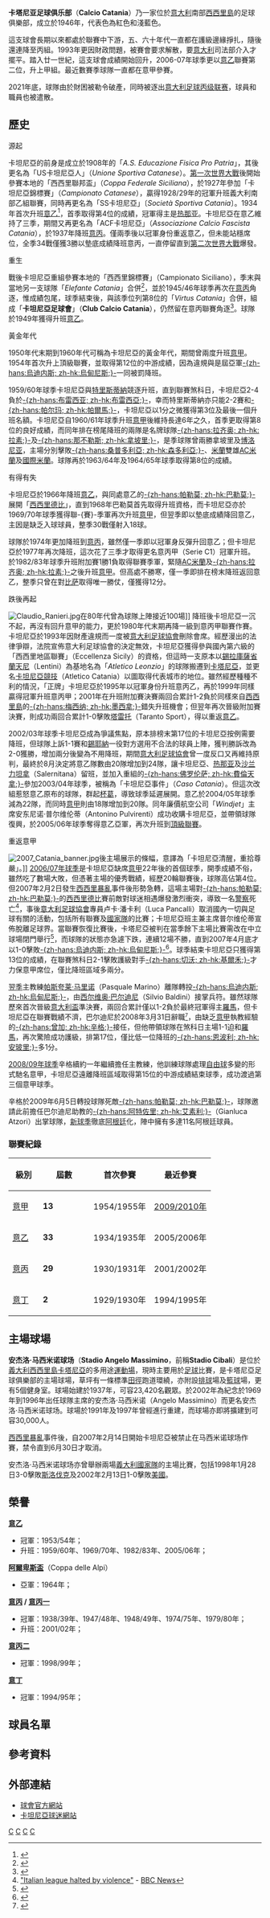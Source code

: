 {{noteta
|G1=意甲
|T=zh-hans:卡塔尼亚足球俱乐部;zh-hk:卡坦尼亞足球會;zh-tw:卡塔尼亞足球俱樂部;
|1=zh-hans:卡塔尼亚足球俱乐部;zh-hk:卡坦尼亞足球會;zh-tw:卡塔尼亞足球俱樂部;
|2=zh-hans:卡塔尼亚;zh-hk:卡坦尼亞;zh-tw:卡塔尼亞;
|3=zh-hans:安杰洛·马西米诺球场;zh-hk:安捷奴·馬斯明路球場;zh-tw:安傑洛·馬西米諾球場;
|4=zh-hans:安杰洛·马西米诺;zh-hk:安捷奴·馬斯明路;zh-tw:安傑洛·馬西米諾;
}}
{{Football club infobox
|  clubname = 卡坦尼亞<br />''Calcio Catania''
|  image    = [[File:Catania_Calcio.svg|180px]]
|  fullname = Calcio Catania SpA
|  nickname = 紅淺藍（''Rossazzurri''）、<br />大象（''Gli Elefanti''）、''Etnei''
|  founded  = 1946年
|  ground   = [[安杰洛·马西米诺球场|安捷奴·馬斯明路球場]]
|  city     = [[意大利|意大利]]，[[西西里島|西西里島]]，[[卡塔尼亞|卡塔尼亞]]
|  capacity = 20,266<ref name= ONMS >{{cite web |url=http://www.osservatoriosport.interno.it/allegati/impianti/impianti_superiori_7500.pdf |title=Impianti superiori a 7500 posti, dati del Comitato Nazionale di Informazione sulle Manifestazioni Sportive |access-date=7 September 2009 |publisher=osservatoriosport.interno.it |archive-url=https://web.archive.org/web/20110721225554/http://www.osservatoriosport.interno.it/allegati/impianti/impianti_superiori_7500.pdf |archive-date=2011-07-21 |dead-url=yes }}</ref>
|  chairman = 
|  manager  = Pino Rigoli
|  league   = 不適用
|  season   = 2021–22
|  position = 意丙C組，被取消資格
| website = http://www.calciocatania.it
<!-- Divisa casalinga -->
|pattern_la1 = _catania1415h
|pattern_b1 = _catania1415h
|pattern_ra1 = _catania1415h
|leftarm1 = 00bfff
|body1 = 00bfff
|rightarm1 = 00bfff
|pattern_sh1 = _catania1415h
|pattern_so1 = _catania1415h
|shorts1 = 00bfff
|socks1 = 0180FE
<!-- Divisa da trasferta -->
|pattern_la2 = _catania1415a
|pattern_b2 = _catania1415a
|pattern_ra2 = _catania1415a
|leftarm2 = FFFFFF
|body2 = FFFFFF
|rightarm2 = FFFFFF
|pattern_sh2 = _catania1415a
|shorts2 = FFFFFF
|pattern_so2 = _catania1415a
|socks2=FBEE04|
<!-- Terza divisa -->
|pattern_b3 = _catania1415t
|body3 = ff0000
|pattern_la3 = _catania1415t
|leftarm3 = ff0000
|pattern_ra3 = _catania1415t
|rightarm3 = ff0000
|pattern_sh3 = _catania1415t
|shorts3 = ff0000
|pattern_so3 = _catania1415t
|socks3 = 00006E
}}

'''卡塔尼亚足球俱乐部'''（'''Calcio Catania'''）乃一家位於[[意大利|意大利]]南部[[西西里島|西西里島]]的足球俱樂部，成立於1946年，代表色為紅色和淺藍色。 

這支球會長期以來都處於聯賽中下游，五、六十年代一直都在護級邊緣掙扎，隨後還連降至丙組。1993年更因財政問題，被賽會要求解散，要[[意大利|意大利]]司法部介入才擺平。踏入廿一世紀，這支球會成績開始回升，2006-07年球季更以[[意乙|意乙]]聯賽第二位，升上甲組。最近數賽季球隊一直都在意甲參賽。

2021年底，球隊由於財困被勒令破產，同時被逐出[[意大利足球丙级联赛|意大利足球丙级联赛]]，球員和職員也被遣散。

== 歷史 ==
;源起
卡坦尼亞的前身是成立於1908年的「''A.S. Educazione Fisica Pro Patria''」，其後更名為「US卡坦尼亞人」（''Unione Sportiva Catanese''）。[[第一次世界大戰|第一次世界大戰]]後開始參賽本地的「西西里聯邦盃」（''Coppa Federale Siciliana''），於1927年參加「卡坦尼亞錦標賽」（''Campionato Catanese''），贏得1928/29年的冠軍升班義大利南部乙組聯賽，同時再更名為「SS卡坦尼亞」〔''Società Sportiva Catania''〕。1934年首次升班[[意乙|意乙]]<ref>{{cite web|url=http://www.clubcalciocatania.it/1934-35.htm|title=ClubCalcioCatania.it|accessdate=2007-06-20|deadurl=yes|archiveurl=https://web.archive.org/web/20070927210502/http://www.clubcalciocatania.it/1934-35.htm|archivedate=2007-09-27}}</ref>，首季取得第4位的成績，冠軍得主是[[热那亚板球与足球俱乐部|热那亚]]。卡坦尼亞在意乙維持了三季，期間又再更名為「ACF卡坦尼亞」（''Associazione Calcio Fascista Catania''），於1937年降班[[意丙|意丙]]。僅兩季後以冠軍身份重返意乙，但未能站穩席位，全季34戰僅獲3勝以墊底成績降班意丙，一直停留直到[[第二次世界大戰|第二次世界大戰]]爆發。

;重生
戰後卡坦尼亞重組參賽本地的「西西里錦標賽」（Campionato Siciliano），季末與當地另一支球隊「''Elefante Catania''」合併<ref>{{cite web|url=http://www.clubcalciocatania.it/1944-45.htm|title=ClubCalcioCatania.it|accessdate=2007-06-20|deadurl=yes|archiveurl=https://web.archive.org/web/20070927210554/http://www.clubcalciocatania.it/1944-45.htm|archivedate=2007-09-27}}</ref>，並於1945/46年球季再次在[[意丙|意丙]]角逐，惟成績包尾，球季結束後，與該季位列第8位的「''Virtus Catania''」合併，組成「'''卡坦尼亞足球會'''」（'''Club Calcio Catania'''），仍然留在意丙聯賽角逐<ref>{{cite web|url=http://www.clubcalciocatania.it/1945-46.htm|title=ClubCalcioCatania.it|accessdate=2007-06-20|deadurl=yes|archiveurl=https://web.archive.org/web/20070927210530/http://www.clubcalciocatania.it/1945-46.htm|archivedate=2007-09-27}}</ref>。球隊於1949年獲得升班[[意乙|意乙]]。

;黃金年代
1950年代末期到1960年代可稱為卡坦尼亞的黃金年代，期間曾兩度升班[[意甲|意甲]]。1954年首次升上頂級聯賽，並取得第12位的中游成績，因為違規與是屆亞軍[[乌迪内斯足球俱乐部|-{zh-hans:烏迪内斯; zh-hk:烏甸尼斯;}-]]一同被罰降班。

1959/60年球季卡坦尼亞與[[特里斯蒂納足球俱樂部|特里斯蒂納]]競逐升班，直到聯賽煞科日，卡坦尼亞2-4負於[[布雷西亚足球俱乐部|-{zh-hans:布雷西亚; zh-hk:布雷西亞;}-]]，幸而特里斯蒂納亦只能2-2賽和[[帕尔玛足球俱乐部|-{zh-hans:帕尔玛; zh-hk:帕爾馬;}-]]，卡坦尼亞以1分之微獲得第3位及最後一個升班名額。卡坦尼亞自1960/61年球季升班[[意甲|意甲]]後維持長達6年之久，首季更取得第8位的良好成績，而同年排在榜尾降班的兩隊是名牌球隊[[拉素體育會|-{zh-hans:拉齐奥; zh-hk:拉素;}-]]及[[拿坡里足球會|-{zh-hans:那不勒斯; zh-hk:拿坡里;}-]]，是季球隊曾兩勝拿坡里及[[博洛尼亚足球俱乐部|博洛尼亚]]，主場分別擊敗[[桑普多利亚足球俱乐部|-{zh-hans:桑普多利亞; zh-hk:森多利亞;}-]]、[[米蘭|米蘭]]雙雄[[米兰足球俱乐部|AC米蘭]]及[[国际米兰足球俱乐部|國際米蘭]]。球隊再於1963/64年及1964/65年球季取得第8位的成績。

;有得有失
卡坦尼亞於1966年降班[[意乙|意乙]]，與同處意乙的[[巴勒莫足球俱樂部|-{zh-hans:帕勒莫; zh-hk:巴勒莫;}-]]展開「[[西西里德比|西西里德比]]」，直到1968年巴勒莫首先取得升班資格，而卡坦尼亞亦於1969/70年球季獲得聯-{賽}-季軍再次升班[[意甲|意甲]]，但翌季即以墊底成績降回意乙，主因是缺乏入球球員，整季30戰僅射入18球。

球隊於1974年更加降班到[[意丙|意丙]]，雖然僅一季即以冠軍身反彈升回意乙；但卡坦尼亞於1977年再次降班，這次花了三季才取得更名意丙甲（Serie C1）冠軍升班。於1982/83年球季升班附加賽1勝1負取得聯賽季軍，緊隨[[米兰足球俱乐部|AC米蘭]]及[[拉素體育會|-{zh-hans:拉齐奥; zh-hk:拉素;}-]]之後升班[[意甲|意甲]]。但高處不勝寒，僅一季即排在榜末降班返回意乙，整季只曾在對[[比萨足球俱乐部|比萨]]取得唯一勝仗，僅獲得12分。

;跌後再起
[[File:Claudio_Ranieri.jpg|thumb]]在80年代曾為球隊上陣接近100場]]
降班後卡坦尼亞一沉不起，再沒有回升意甲的能力，更於1980年代末期再降一級到意丙甲聯賽作賽。卡坦尼亞於1993年因財產違規而一度被[[意大利足球協會|意大利足球協會]]刪除會席。經歷漫出的法律爭辯，法院宣佈意大利足球協會的決定無效，卡坦尼亞獲得參與國內第六級的「西西里地區聯賽」（Eccellenza Sicily）的資格，但這時一支原本以[[錫拉庫薩省|錫拉庫薩省]][[蘭天尼|蘭天尼]]（Lentini）為基地名為「''Atletico Leonzio''」的球隊搬遷到[[卡塔尼亞|卡塔尼亞]]，並更名[[A.S.D._Atletico_Catania_F.C.|卡坦尼亞競技]]（Atletico Catania）以圖取得代表城市的地位。雖然經歷種種不利的情況，「正牌」卡坦尼亞於1995年以冠軍身份升班意丙乙，再於1999年同樣贏得冠軍升班意丙甲；2001年在升班附加賽決賽兩回合累計1-2負於同樣來自[[西西里島|西西里島]]的[[梅西纳足球俱乐部|-{zh-hans:梅西纳; zh-hk:墨西拿;}-]]錯失升班機會；但翌年再次晉級附加賽決賽，則成功兩回合累計1-0擊敗[[Taranto_Sport|塔雷托]]（Taranto Sport），得以重返[[意乙|意乙]]。

2002/03年球季卡坦尼亞成為爭議焦點，原本排榜末第17位的卡坦尼亞按例需要降班，但球隊上訴1-1賽和[[錫耶納足球俱樂部|錫耶納]]一役對方選用不合法的球員上陣，獲判勝訴改為2-0獲勝，增加兩分後變為不用降班，期間[[意大利足球協會|意大利足球協會]]曾一度反口又再維持原判，最終於8月決定將意乙隊數由20隊增加到24隊，讓卡坦尼亞、[[热那亚板球与足球俱乐部|热那亚]]及[[Salernitana_Calcio_1919|沙兰力坦拿]]（Salernitana）留班，並加入重組的[[佛罗伦萨足球俱乐部|-{zh-hans:佛罗伦萨; zh-hk:費倫天拿;}-]]參加2003/04年球季，被稱為「卡坦尼亞事件」（''Caso Catania''）。但這次改組惹怒意乙原布的球隊，群起[[杯葛|杯葛]]，導致球季延遲展開。意乙於2004/05年球季減為22隊，而同時[[意甲|意甲]]則由18隊增加到20隊。同年廉價航空公司「''Windjet''」主席安东尼诺·普尔维伦蒂（Antonino Pulvirenti）成功收購卡坦尼亞，並帶領球隊復興，於2005/06年球季奪得意乙亞軍，再次升班到[[意甲|頂級聯賽]]。

;重返意甲
[[File:2007_Catania_banner.jpg|right]]後主場展示的條幅，意譯為「卡坦尼亞清醒，重拾尊嚴」。]]
[[2006年至2007年意大利足球甲级联赛|2006/07年球季]]是卡坦尼亞缺席[[意甲|意甲]]22年後的首個球季，開季成績不俗，雖然吃了數場大敗，但憑著主場的優秀戰績，經歷20輪聯賽後，球隊高佔第4位。但2007年2月2日發生[[西西里德比#2007年西西里暴亂|西西里暴亂]]事件後形勢急轉，這場主場對[[巴勒莫足球俱樂部|-{zh-hans:帕勒莫; zh-hk:巴勒莫;}-]]的[[西西里德比|西西里德比]]賽前敵對球迷相遇爆發激烈衝突，導致一名[[警察|警察]]死亡<ref>[http://news.bbc.co.uk/sport1/hi/football/6326513.stm "Italian league halted by violence"] {{Wayback|url=http://news.bbc.co.uk/sport1/hi/football/6326513.stm |date=20170829125848 }} - [[BBC_News|BBC News]]</ref>，事後[[意大利足球協會|意大利足球協會]]專員卢卡·潘卡利（Luca Pancalli）取消國內一切與足球有關的活動，包括所有聯賽及[[意大利國家足球隊|國家隊]]的比賽；卡坦尼亞班主兼主席普尔维伦蒂宣佈脫離足球界。當聯賽恢復比賽後，卡塔尼亞被判在當季餘下主場比賽需改在中立球場閉門舉行<ref>{{Cite web |url=http://news.bbc.co.uk/sport2/hi/football/europe/6361463.stm |title=卡塔尼亞上訴失敗 |accessdate=2009-08-31 |archive-date=2008-09-24 |archive-url=https://web.archive.org/web/20080924180643/http://news.bbc.co.uk/sport1/hi/football/europe/6361463.stm |dead-url=no }}</ref>，而球隊的狀態亦急遽下跌，連續12場不勝，直到2007年4月底才以1-0擊敗[[乌迪内斯足球俱乐部|-{zh-hans:烏迪内斯; zh-hk:烏甸尼斯;}-]]<ref>{{cite web|url=http://www.channel4.com/sport/football_italia/sa0607/udi-cat.html|title=Channel4.com|accessdate=2007-06-20|archive-date=2007-06-01|archive-url=https://web.archive.org/web/20070601005655/http://www.channel4.com/sport/football_italia/sa0607/udi-cat.html|dead-url=no}}</ref>。球季結束卡坦尼亞只獲得第13位的成績，在聯賽煞科日2-1擊敗護級對手[[切沃足球俱乐部|-{zh-hans:切沃; zh-hk:基爾禾;}-]]才力保意甲席位，僅比降班區域多兩分。

[[2007年至2008年意大利足球甲级联赛|翌季]]主教練[[帕斯夸莱·马里诺|帕斯夸莱·马里诺]]（Pasquale Marino）離隊轉投[[乌迪内斯足球俱乐部|-{zh-hans:烏迪内斯; zh-hk:烏甸尼斯;}-]]，由[[西尔维奥·巴尔迪尼|西尔维奥·巴尔迪尼]]（Silvio Baldini）接掌兵符。雖然球隊歷來首次晉級[[意大利盃|意大利盃]]準決賽，兩回合累計僅以1-2負於最終冠軍得主[[羅馬足球俱樂部|羅馬]]，但卡坦尼亞在聯賽戰績不濟，巴尔迪尼於2008年3月31日辭職<small><ref>{{cite news |language=it |url=http://www.gazzetta.it/Calcio/SerieA/Squadre/Catania/Primo_Piano/2008/03_Marzo/31/baldini_3103.shtml |title=Catania, Baldini se ne va Zenga sempre più vicino |publisher=gazzetta.it |date=2008-03-31 |accessdate=2009-08-31 |archive-date=2008-04-03 |archive-url=https://web.archive.org/web/20080403072824/http://www.gazzetta.it/Calcio/SerieA/Squadre/Catania/Primo_Piano/2008/03_Marzo/31/baldini_3103.shtml |dead-url=no }}</ref></small>，由缺乏[[意甲|意甲]]執教經驗的[[沃尔特·曾加|-{zh-hans:曾加; zh-hk:辛格;}-]]接任，但他帶領球隊在煞科日主場1-1迫和[[羅馬足球俱樂部|羅馬]]，再次驚險成功護級，排第17位，僅比低一位降班的[[恩波利足球俱乐部|-{zh-hans:恩波利; zh-hk:安玻里;}-]]多1分。

[[2008年至2009年意大利足球甲级联赛|2008/09年球季]]辛格續約一年繼續擔任主教練，他訓練球隊處理[[自由球|自由球]]多變的形式馳名意甲，卡坦尼亞遠離降班區域取得第15位的中游成績結束球季，成功渡過第三個意甲球季。

辛格於2009年6月5日轉投球隊死敵[[巴勒莫足球俱樂部|-{zh-hans:帕勒莫; zh-hk:巴勒莫;}-]]，球隊邀請此前擔任巴尔迪尼助教的[[吉安卢卡·阿特佐里|-{zh-hans:阿特佐里; zh-hk:艾素利;}-]]（Gianluca Atzori）出掌球隊，[[2009年至2010年意大利足球甲级联赛|新球季]]徹底[[阿根廷|阿根廷]]化，陣中擁有多達11名阿根廷球員。

=== 聯賽紀錄 ===
{| class="wikitable sortable" 
! width="15%"| 級別
! width="25%"| 屆數
! width="30%"| 首次參賽
! width="30%"| 最近參賽
|-
| [[意甲|意甲]]  || '''13''' || 1954/1955年 || [[2009年至2010年意大利足球甲級聯賽|2009/2010年]]
|- bgcolor=#FAF8F0
| [[意乙|意乙]]  || '''33''' || 1934/1935年 || 2005/2006年
|-
| [[意丙|意丙]]  || '''29''' || 1930/1931年 || 2001/2002年 
|- bgcolor=#FAF8F0
| [[意丁|意丁]]  || '''2''' || 1929/1930年 || 1994/1995年
|}

== 主場球場 ==
'''安杰洛·马西米诺球场'''（'''Stadio Angelo Massimino'''，前稱'''Stadio Cibali'''）是位於[[義大利|義大利]][[西西里島|西西里島]][[卡塔尼亞|卡塔尼亞]]的多用途[[運動場|運動場]]，現時主要用於[[英式足球|足球]]比賽，是卡塔尼亞足球俱樂部的主場球場，草坪有一條標準[[田徑|田徑]]跑道環繞，亦附設[[排球|排球]]場及[[籃球|籃球]]場，更有5個健身室。球場始建於1937年，可容23,420名觀眾。於2002年為紀念於1969年到1996年出任球隊主席的安杰洛·马西米诺（Angelo Massimino）而更名安杰洛·马西米诺球场。球場於1991年及1997年曾經進行重建，而球場亦即將擴建到可容30,000人。

[[西西里德比#2007年西西里暴亂|西西里暴亂]]事件後，自2007年2月14日開始卡坦尼亞被禁止在马西米诺球场作賽，禁令直到6月30日才取消。

安杰洛·马西米诺球场亦曾舉辦兩場[[義大利國家足球隊|義大利國家隊]]的主場比賽，包括1998年1月28日3-0擊敗[[斯洛伐克國家足球隊|斯洛伐克]]及2002年2月13日1-0擊敗[[美國國家足球隊|美國]]。

== 榮譽 ==
'''[[意乙|意乙]]'''
* 冠軍：1953/54年；
* 升班：1959/60年、1969/70年、1982/83年、2005/06年；

'''[[阿爾卑斯盃|阿爾卑斯盃]]'''（Coppa delle Alpi）
* 亞軍：1964年；

'''[[意丙|意丙]] / [[意丙一|意丙一]]'''
* 冠軍：1938/39年、1947/48年、1948/49年、1974/75年、1979/80年；
* 升班：2001/02年；

'''[[意丙二|意丙二]]'''
* 冠軍：1998/99年；

'''[[意丁|意丁]]'''
* 冠軍：1994/95年；

== 球員名單 ==
<!--
<small>更新日期：2009年8月31日 (一) 14:17 (UTC) <br />'''粗體字'''為新加盟球員 </small>
=== 目前效力（2009/10） ===
{| style="padding:0.3em; margin-left:15px; border:1px solid #00bfff; background=white; font-size:95%; line-height:1.5em" width=95%
|- bgcolor=00bfff
!width=5%|<font color="white">編號
!width=5%|<font color="white">國籍
!!width=20%|<font color="white">球員名字
!width=5%|<font color="white">位置
!width=10%|<font color="white">出生日期
!width=10%|<font color="white">加盟年份
!width=15%|<font color="white">前屬球會
!width=10%|<font color="white">身價
|-
!colspan=8 bgcolor=#FF0000|<font color="white">'''門  將'''
|- bgcolor=#D0E7FF
|align=center|'''1'''
|align=center|{{flagicon|Slovakia}}
|[[Tomáš_Košický|-{zh-hans:托马斯·科西茨基 ; zh-hk:高史奇;}-]]（Tomáš Košický）
|align=center|門將
|align=center|1986.03.11
|align=center|2008
|[[FK_Inter_Bratislava|國際巴迪斯拉華]]
|
|- bgcolor=#D0E7FF
|align=center|'''21'''
|align=center|{{flagicon|Argentina}}
|'''[[Mariano_Andújar|-{zh-hans:马里亚诺·安杜哈尔; zh-hk:艾度査;}-]]（Mariano Andújar）'''
|align=center|門將
|align=center|1983.07.30
|align=center|2009
|[[Estudiantes_de_La_Plata|拉普拉塔大学生]]
|
|- bgcolor=#D0E7FF
|align=center|'''30'''
|align=center|{{flagicon|Italy}}
|'''[[Andrea_Campagnolo|-{zh-hans:安德雷·坎帕诺洛; zh-hk:甘柏路奴;}-]]（Andrea Campagnolo）'''
|align=center|門將
|align=center|1978.06.17
|align=center|2009
|[[雷吉納足球俱樂部|-{zh-hans:雷吉纳; zh-hk:里賈納;}-]]
|
|-
!colspan=8 bgcolor=#FF0000|<font color="white">'''後  衛'''
|- bgcolor=#D0E7FF
|align=center|'''2'''
|align=center|{{flagicon|Italy}}
|[[Alessandro_Potenza|-{zh-hans:亚历山德罗·波滕扎; zh-hk:普坦沙;}-]]（Alessandro Potenza）
|align=center|後衛
|align=center|1984.03.08
|align=center|2009
|[[热那亚板球与足球俱乐部|热那亚]]
|
|- bgcolor=#D0E7FF
|align=center|'''3'''
|align=center|{{flagicon|Argentina}}
|'''[[Nicolás_Spolli|-{zh-hans:尼古拉斯·斯波利; zh-hk:施普利;}-]]（Nicolás Spolli）'''
|align=center|後衛
|align=center|1983.02.20
|align=center|2009
|[[纽韦尔老男孩|紐維爾舊生]]
|
|- bgcolor=#D0E7FF
|align=center|'''6'''
|align=center|{{flagicon|Argentina}}
|[[Matías_Silvestre|-{zh-hans:马蒂亚斯·西尔维斯特; zh-hk:馬迪亞斯·施維斯達;}-]]（Matías Silvestre）
|align=center|後衛
|align=center|1984.09.25
|align=center|2008
|[[小保加體育會|小保加]]
|
|- bgcolor=#D0E7FF
|align=center|'''18'''
|align=center|{{flagicon|Poland}}
|'''[[Błażej_Augustyn|-{zh-hans:布拉热伊·奥古斯丁; zh-hk:阿吉斯天;}-]]（Błażej Augustyn）'''
|align=center|後衛
|align=center|1988.01.26
|align=center|2009
|[[華沙萊吉亞足球俱樂部|歷基亞]]
|
|- bgcolor=#D0E7FF
|align=center|'''22'''
|align=center|{{flagicon|Argentina}}
|[[Pablo_Sebastián_Álvarez|-{zh-hans:巴勃罗·阿尔瓦雷斯; zh-hk:艾華里斯;}-]]（Pablo Sebastián Álvarez）
|align=center|後衛
|align=center|1984.04.17
|align=center|2008
|[[Estudiantes_de_La_Plata|拉普拉塔大学生]]
|
|- bgcolor=#D0E7FF
|align=center|'''23'''
|align=center|{{flagicon|Italy}}
|[[Christian_Terlizzi|-{zh-hans:克里斯蒂安·特利齐; zh-hk:泰利斯;}-]]（Christian Terlizzi）
|align=center|後衛
|align=center|1979.11.22
|align=center|2007
|[[桑普多利亚足球俱乐部|-{zh-hans:桑普多利亞; zh-hk:森多利亞;}-]]
|
|- bgcolor=#D0E7FF
|align=center|'''33'''
|align=center|{{flagicon|Italy}}
|'''[[Ciro_Capuano|-{zh-hans:奇罗·卡普亚诺; zh-hk:卡普亞奴;}-]]（Ciro Capuano）'''
|align=center|後衛
|align=center|1981.08.10
|align=center|2009
|[[巴勒莫足球俱樂部|-{zh-hans:帕勒莫; zh-hk:巴勒莫;}-]]
|
|- bgcolor=#D0E7FF
|align=center|'''--'''
|align=center|{{flagicon|Netherlands}}
|'''[[Serginho_Greene|-{zh-hans:塞尔吉尼奥·格伦; zh-hk:格連尼;}-]]（Serginho Greene）'''
|align=center|後衛
|align=center|1982.06.24
|align=center|2009
|[[飛燕諾|-{zh-hans:费耶诺德; zh-hk:飛燕諾;}-]]
|
|-
!colspan=8 bgcolor=#FF0000|<font color="white">'''中  場'''
|- bgcolor=#D0E7FF
|align=center|'''4'''
|align=center|{{flagicon|Italy}}
|'''[[真拿路·迪維基奧|-{zh-hans:根纳罗·德尔维奇奥; zh-hk:迪維基奧;}-]]（Gennaro Delvecchio）'''
|align=center|中場
|align=center|1978.03.25
|align=center|2009
|[[桑普多利亚足球俱乐部|-{zh-hans:桑普多利亞; zh-hk:森多利亞;}-]]
|
|- bgcolor=#D0E7FF
|align=center|'''5'''
|align=center|{{flagicon|Argentina}}
|[[Ezequiel_Alejo_Carboni|-{zh-hans:埃塞奎埃尔·卡博尼; zh-hk:艾斯基爾·卡邦尼;}-]]（Ezequiel Carboni）
|align=center|中場
|align=center|1979.04.04
|align=center|2008
|[[薩爾斯堡紅牛足球俱樂部|薩爾斯堡紅牛]]
|
|- bgcolor=#D0E7FF
|align=center|'''8'''
|align=center|{{flagicon|Argentina}}
|[[Pablo_Ledesma|-{zh-hans:巴勃罗·莱德斯马; zh-hk:柏保路·列迪斯馬;}-]]（Pablo Ledesma）
|align=center|中場
|align=center|1984.02.04
|align=center|2008
|[[小保加體育會|小保加]]
|
|- bgcolor=#D0E7FF
|align=center|'''10'''
|align=center|{{flagicon|Argentina}}
|'''[[Pablo_Barrientos|-{zh-hans:巴勃罗·巴里恩托斯; zh-hk:巴利安度斯;}-]]（Pablo Barrientos）'''
|align=center|中場
|align=center|1985.01.17
|align=center|2009
|[[莫斯科足球俱乐部|FC莫斯科]]
|
|- bgcolor=#D0E7FF
|align=center|'''13'''
|align=center|{{flagicon|Argentina}}
|[[Mariano_Julio_Izco|-{zh-hans:马里亚诺·伊兹科; zh-hk:伊斯高;}-]]（Mariano Julio Izco）
|align=center|中場
|align=center|1983.03.13
|align=center|2006
|[[Club_Atlético_Tigre|堤格雷]]
|
|- bgcolor=#D0E7FF
|align=center|'''16'''
|align=center|{{flagicon|Argentina}}
|[[Cristian_Llama|-{zh-hans:克里斯蒂安·拉马 ; zh-hk:艾斯基爾·林馬;}-]]（Cristian Llama）
|align=center|中場
|align=center|1986.06.26
|align=center|2007
|[[Arsenal_de_Sarandí|沙蘭迪兵工廠]]
|
|- bgcolor=#D0E7FF
|align=center|'''17'''
|align=center|{{flagicon|Italy}}
|'''[[Federico_Moretti|-{zh-hans:费德里科·莫雷蒂; zh-hk:費迪歷高·莫拉堤;}-]]（Federico Moretti）'''
|align=center|中場
|align=center|1988.10.28
|align=center|2009
|[[A.S._Varese_1910|瓦雷斯]]
|
|- bgcolor=#D0E7FF
|align=center|'''19'''
|align=center|{{flagicon|Argentina}}
|'''[[Adrian_Ricchiuti|-{zh-hans:阿德里安·里奇乌蒂; zh-hk:列芝奧迪;}-]]（Adrian Ricchiuti）'''
|align=center|中場
|align=center|1978.06.30
|align=center|2009
|[[Rimini_Calcio_F.C.|里米尼]]
|
|- bgcolor=#D0E7FF
|align=center|'''26'''
|align=center|{{flagicon|Italy}}
|[[Fabio_Sciacca|-{zh-hans:法比奥·斯奇亚卡; zh-hk:施亞卡;}-]]（Fabio Sciacca）
|align=center|中場
|align=center|1989.05.16
|align=center|2009
|青年軍
| --
|- bgcolor=#D0E7FF
|align=center|'''27'''
|align=center|{{flagicon|Italy}}
|[[Marco_Biagianti|-{zh-hans:马尔科·比亚吉安蒂; zh-hk:比亞基安迪;}-]]（Marco Biagianti）
|align=center|中場
|align=center|1984.04.14
|align=center|2007
|[[F.C._Pro_Vasto|华斯托]]
|
|-
!colspan=8 bgcolor=#FF0000|<font color="white">'''前  鋒'''
|- bgcolor=#D0E7FF
|align=center|'''7'''
|align=center|{{flagicon|Italy}}
|[[Giuseppe_Mascara|-{zh-hans:朱塞佩·马斯卡拉; zh-hk:馬斯卡拉;}-]]（Giuseppe Mascara）
|align=center|前鋒
|align=center|1979.03.24
|align=center|2003
|[[巴勒莫足球俱樂部|-{zh-hans:帕勒莫; zh-hk:巴勒莫;}-]]
|
|- bgcolor=#D0E7FF
|align=center|'''9'''
|align=center|{{flagicon|Italy}}
|[[Gianvito_Plasmati|-{zh-hans:詹维托·普拉斯马蒂; zh-hk:柏拉斯馬迪;}-]]（Gianvito Plasmati）
|align=center|前鋒
|align=center|1983.01.28
|align=center|2008
|[[U.S._Foggia|霍治亞]]
|
|- bgcolor=#D0E7FF
|align=center|'''14'''
|align=center|{{flagicon|Italy}}
|'''[[Giuseppe_Bellusci|-{zh-hans:朱塞佩·贝卢奇; zh-hk:比路斯;}-]]（Giuseppe Bellusci）'''
|align=center|前鋒
|align=center|1989.08.21
|align=center|2009
|[[阿斯科利足球俱樂部|阿斯科利]]
|
|- bgcolor=#D0E7FF
|align=center|'''15'''
|align=center|{{flagicon|Japan}}
|[[森本貴幸|森本貴幸]]（Takayuki Morimoto）
|align=center|前鋒
|align=center|1988.05.07
|align=center|2006
|[[東京綠茵|東京綠茵]]
|
|- bgcolor=#D0E7FF
|align=center|'''24'''
|align=center|{{flagicon|Argentina}}
|[[Julián_Di_Cosmo|-{zh-hans:胡利安·迪科斯莫; zh-hk:迪高士姆;}-]]（Julián Di Cosmo）
|align=center|前鋒
|align=center|1984.12.28
|align=center|2008
|[[F.C._Igea_Virtus_Barcellona|華圖斯]]
|
|- bgcolor=#D0E7FF
|align=center|'''25'''
|align=center|{{flagicon|Uruguay}}
|[[Jorge_Andrés_Martínez|-{zh-hans:若热·安德雷斯·马丁内斯; zh-hk:馬天尼斯;}-]]（Jorge Andrés Martínez）
|align=center|前鋒
|align=center|1983.04.05
|align=center|2007
|[[民族足球俱乐部|蒙特維多國民隊]]
|
|}

=== 借用球員 ===
{| style="padding:0.3em; margin-left:15px; border:1px solid #00bfff; background=white; font-size:95%; line-height:1.5em" width=95%
|- bgcolor=00bfff
!width=5%|<font color="white">編號
!width=5%|<font color="white">國籍
!!width=20%|<font color="white">球員名字
!width=5%|<font color="white">位置
!width=10%|<font color="white">出生日期
!width=10%|<font color="white">加盟年份
!width=15%|<font color="white">借用球會
!width=10%|<font color="white">借用年期
|- bgcolor=#D0E7FF
|align=center|'''47'''
|align=center|{{flagicon|Italy}}
|'''[[Giovanni_Marchese|-{zh-hans:吉奥瓦尼·马切塞; zh-hk:馬治斯;}-]]（Giovanni Marchese）'''
|align=center|後衛
|align=center|1984.10.17
|align=center|2009
|[[切沃足球俱乐部|-{zh-hans:切沃; zh-hk:基爾禾;}-]]
|
|}

=== 外借球員 ===
{| style="padding:0.3em; margin-left:15px; border:1px solid #00bfff; background=white; font-size:95%; line-height:1.5em" width=95%
|- bgcolor=00bfff
!width=5%|<font color="white">編號
!width=5%|<font color="white">國籍
!!width=20%|<font color="white">球員名字
!width=5%|<font color="white">位置
!width=10%|<font color="white">出生日期
!width=10%|<font color="white">加盟年份
!width=15%|<font color="white">外借球會
!width=10%|<font color="white">外借年期
|- bgcolor=#D0E7FF
|align=center|'''20'''
|align=center|{{flagicon|Italy}}
|[[Gennaro_Sardo|-{zh-hans:根纳罗·萨多; zh-hk:沙度;}-]]（Gennaro Sardo）
|align=center|後衛
|align=center|1979.05.08
|align=center|2006
|[[切沃足球俱乐部|-{zh-hans:切沃; zh-hk:基爾禾;}-]]
|
|}
-->

== 參考資料 ==
{{reflist}}

== 外部連結 ==
* [http://www.calciocatania.it 球會官方網站]{{Wayback|url=http://www.calciocatania.it/ |date=20190513112847 }}
* [http://www.alecatania.com 卡坦尼亞球迷網站] {{Wayback|url=http://www.alecatania.com/ |date=20201207084241 }}

{{意甲}}

[[Category:意大利足球俱樂部|C]]
[[Category:卡塔尼亞|C]]
[[Category:1946年建立的足球俱樂部|C]]
[[Category:西西里大區足球會|C]]